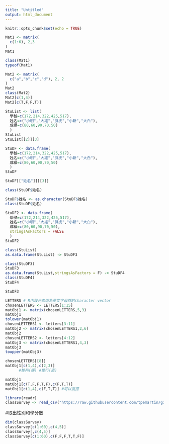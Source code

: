 ```yaml
---
title: "Untitled"
output: html_document
---
```


```r
knitr::opts_chunk$set(echo = TRUE)
```

```r
Mat1 <- matrix(
  c(1:6), 2,3
)
Mat1
```

```r
class(Mat1)
typeof(Mat1)
```

```r
Mat2 <- matrix(
  c("a","b","c","d"), 2, 2
)
Mat2
class(Mat2)
Mat2[c(1,4)]
Mat2[c(T,F,F,T)]
```

```r
StuList <- list(
  學號=c(172,214,322,425,517),
  姓名=c("小明","大雄","胖虎","小新","大白"),
  成績=c(80,60,90,70,50)
  )
StuList 
StuList[[2]][3]
```

```r
StuDF <- data.frame(
  學號=c(172,214,322,425,517),
  姓名=c("小明","大雄","胖虎","小新","大白"),
  成績=c(80,60,90,70,50)
  )
StuDF 
```

```r
StuDF[["姓名"]][[3]]
```

```r
class(StuDF$姓名)

StuDF$姓名 <- as.character(StuDF$姓名)
class(StuDF$姓名)
```

```r
StuDF2 <- data.frame(
  學號=c(172,214,322,425,517),
  姓名=c("小明","大雄","胖虎","小新","大白"),
  成績=c(80,60,90,70,50),
  stringsAsFactors = FALSE
  )
StuDF2 
```


```r
class(StuList)
as.data.frame(StuList) -> StuDF3

class(StuDF3)
StuDF3
as.data.frame(StuList,stringsAsFactors = F) -> StuDF4
class(StuDF4)
StuDF4

```

```r
StuDF3
```

```r
LETTERS # R內設元素值為英文字母群的character vector
chosenLETTERS <- LETTERS[1:15]
matObj1 <- matrix(chosenLETTERS,5,3)
matObj1
tolower(matObj1)
chosenLETTERS1 <- letters[3:11]
matObj2 <- matrix(chosenLETTERS1,2,6)
matObj2
chosenLETTERS2 <- letters[4:12]
matObj3 <- matrix(chosenLETTERS1,4,3)
matObj3
toupper(matObj3)
```

```r
chosenLETTERS[[8]]
matObj1[c(1,4),c(2,3)]
      #整列(橫) #整行(直)
```

```r
matObj1
matObj1[c(T,F,F,T,F),c(F,T,T)]
matObj1[c(1,4),c(F,T,T)] #可以混搭
```

```r
library(readr)
classSurvey <- read_csv("https://raw.githubusercontent.com/tpemartin/github-data/master/classSurvey.csv")
```
#取出性別和學分數
```r
dim(classSurvey)
classSurvey[c(1:60),c(4,5)]
classSurvey[,c(4,5)]
classSurvey[c(1:60),c(F,F,F,T,T,F)]
```


